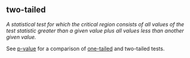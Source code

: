 ## two-tailed

<dfn>A statistical test for which the critical region consists of all values of the test statistic greater than a given value plus all values less than another given value.</dfn>

See [p-value](p.html#p-value) for a comparison of [one-tailed](o.html#one-tailed) and two-tailed tests.
